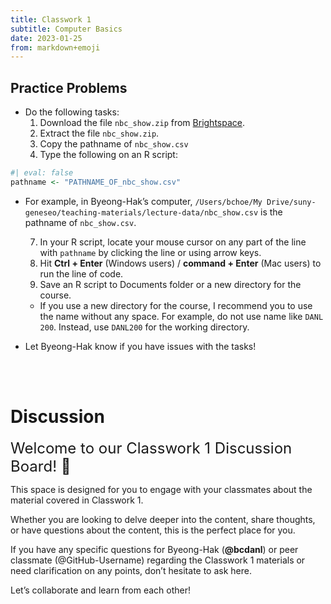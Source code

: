 ```yaml
---
title: Classwork 1
subtitle: Computer Basics
date: 2023-01-25
from: markdown+emoji
---
```



## Practice Problems
- Do the following tasks:
  1. Download the file `nbc_show.zip` from [Brightspace](https://mylearning.suny.edu/d2l/home/1234666).
  2. Extract the file `nbc_show.zip`.
  4. Copy the pathname of `nbc_show.csv` 
  5. Type the following on an R script:
  
```r
#| eval: false
pathname <- "PATHNAME_OF_nbc_show.csv"
```

- For example, in Byeong-Hak's computer, `/Users/bchoe/My Drive/suny-geneseo/teaching-materials/lecture-data/nbc_show.csv` is the pathname of `nbc_show.csv`.

  7. In your R script, locate your mouse cursor on any part of the line with `pathname` by clicking the line or using arrow keys.
  8. Hit **Ctrl + Enter** (Windows users) / **command + Enter** (Mac users) to run the line of code.
  6. Save an R script to Documents folder or a new directory for the course.
    - If you use a new directory for the course, I recommend you to use the name without any space. For example, do not use name like `DANL 200`. Instead, use `DANL200` for the working directory.
  
- Let Byeong-Hak know if you have issues with the tasks!


<br><br>

# Discussion

<font size = "5">Welcome to our Classwork 1 Discussion Board! 👋 </font>

This space is designed for you to engage with your classmates about the material covered in Classwork 1.

Whether you are looking to delve deeper into the content, share thoughts, or have questions about the content, this is the perfect place for you.


If you have any specific questions for Byeong-Hak (**@bcdanl**) or peer classmate (@GitHub-Username) regarding the Classwork 1 materials or need clarification on any points, don't hesitate to ask here. 

Let's collaborate and learn from each other!

